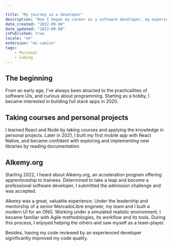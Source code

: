 ```yaml
---

title: "My journey as a developer"
description: "How I began my career as a software developer, my experiences and progress."
date_created: "2022-09-08"
date_updated: "2022-09-08"
isPublished: true
locale: "en"
esVersion: "mi-camino" 
tags: 
    - Personal
    - Coding
---
```


## The beginning 

From an early age, I've always been atracted to the practicalities of software UIs, and curious about programming. Starting as a hobby, I became interested in building full stack apps in 2020.

## Taking courses and personal projects

I learned React and Node by taking courses and applying the knowledge in personal projects. Later in 2021, I built my first mobile app with React Native, and became confident with exploring and implementing new libraries by reading documentation.

## Alkemy.org

Starting 2022, I heard about Alkemy.org, an acceleration program offering apprenticeship to trainees. Determined to take a leap and become a professional software developer, I submitted the admission challenge and was accepted.

Alkemy was a great, valuable experience. Under the leadership and mentorship of a senior MercadoLibre engineer, my team and I built a modern UI for an ONG. Working under a simulated realistic environment, I became familiar with Agile methodologies, its workflow and its tools. During this process, I enjoyed helping the others and saw myself as a team-player. 

Besides, having my code reviewed by an experienced developer significantly improved my code quality.
